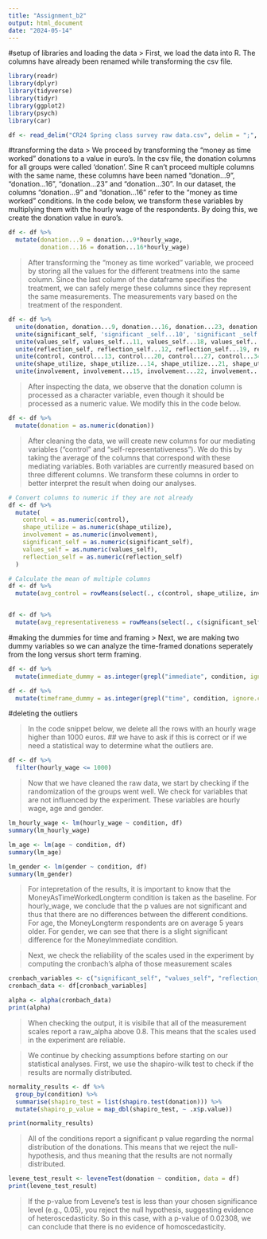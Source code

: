 ---
title: "Assignment_b2"
output: html_document
date: "2024-05-14"
---
#setup of libraries and loading the data
> First, we load the data into R. The columns have already been renamed while transforming the csv file. 

```{r}
library(readr)
library(dplyr)
library(tidyverse)
library(tidyr)
library(ggplot2)
library(psych)
library(car)

df <- read_delim("CR24 Spring class survey raw data.csv", delim = ";", locale = locale(decimal_mark = ","))

```

#transforming the data
> We proceed by transforming the "money as time worked" donations to a value in euro's. In the csv file, the donation columns for all groups were called 'donation'. Sine R can't proceed multiple columns with the same name, these columns have been named "donation...9", "donation...16", "donation...23" and "donation...30". In our dataset, the columns "donation...9" and "donation...16" refer to the "money as time worked" conditions. In the code below, we transform these variables by multiplying them with the hourly wage of the respondents. By doing this, we create the donation value in euro's. 

```{r}

df <- df %>% 
  mutate(donation...9 = donation...9*hourly_wage,
         donation...16 = donation...16*hourly_wage)
```

> After transforming the "money as time worked" variable, we proceed by storing all the values for the different treatmens into the same column. Since the last column of the dataframe specifies the treatment, we can safely merge these columns since they represent the same measurements. The measurements vary based on the treatment of the respondent. 

```{r}

df <- df %>%
  unite(donation, donation...9, donation...16, donation...23, donation...30, na.rm = TRUE) %>%
  unite(significant_self, 'significant _self...10', 'significant _self...17', 'significant _self...24', 'significant _self...31', na.rm = TRUE) %>%
  unite(values_self, values_self...11, values_self...18, values_self...25, values_self...32, na.rm = TRUE) %>%
  unite(reflection_self, reflection_self...12, reflection_self...19, reflection_self...26, reflection_self...33, na.rm = TRUE) %>%
  unite(control, control...13, control...20, control...27, control...34, na.rm = TRUE) %>%
  unite(shape_utilize, shape_utilize...14, shape_utilize...21, shape_utilize...28, shape_utilize...35, na.rm = TRUE) %>%
  unite(involvement, involvement...15, involvement...22, involvement...29, involvement...36, na.rm = TRUE)


```

> After inspecting the data, we observe that the donation column is processed as a character variable, even though it should be processed as a numeric value. We modify this in the code below. 

```{r}
df <- df %>%
  mutate(donation = as.numeric(donation))

```

>After cleaning the data, we will create new columns for our mediating variables ("control" and "self-representativeness"). We do this by taking the average of the columns that correspond with these mediating variables. Both variables are currently measured based on three different columns. We transform these columns in order to better interpret the result when doing our analyses. 

```{r}
# Convert columns to numeric if they are not already
df <- df %>%
  mutate(
    control = as.numeric(control),
    shape_utilize = as.numeric(shape_utilize),
    involvement = as.numeric(involvement),
    significant_self = as.numeric(significant_self),
    values_self = as.numeric(values_self),
    reflection_self = as.numeric(reflection_self)
  )

# Calculate the mean of multiple columns
df <- df %>%
  mutate(avg_control = rowMeans(select(., c(control, shape_utilize, involvement)), na.rm = TRUE))


df <- df %>% 
  mutate(avg_representativeness = rowMeans(select(., c(significant_self, values_self, reflection_self)), na.rm = TRUE))

```

#making the dummies for time and framing
> Next, we are making two dummy variables so we can analyze the time-framed donations seperately from the long versus short term framing. 

```{r}
df <- df %>%
  mutate(immediate_dummy = as.integer(grepl("immediate", condition, ignore.case = TRUE)))

df <- df %>%
  mutate(timeframe_dummy = as.integer(grepl("time", condition, ignore.case = TRUE)))

```

#deleting the outliers

> In the code snippet below, we delete all the rows with an hourly wage higher than 1000 euros. ## we have to ask if this is correct or if we need a statistical way to determine what the outliers are.


```{r}

df <- df %>%
  filter(hourly_wage <= 1000)

```

> Now that we have cleaned the raw data, we start by checking if the randomization of the groups went well. We check for variables that are not influenced by the experiment. These variables are hourly wage, age and gender.

```{r}
lm_hourly_wage <- lm(hourly_wage ~ condition, df)
summary(lm_hourly_wage)

lm_age <- lm(age ~ condition, df)
summary(lm_age)

lm_gender <- lm(gender ~ condition, df)
summary(lm_gender)
```
> For intepretation of the results, it is important to know that the MoneyAsTimeWorkedLongterm condition is taken as the baseline. For hourly_wage, we conclude that the p values are not significant and thus that there are no differences between the different conditions. For age, the MoneyLongterm respondents are on average 5 years older. For gender, we can see that there is a slight significant difference for the MoneyImmediate condition.

> Next, we check the reliability of the scales used in the experiment by computing the cronbach's alpha of those measurement scales

```{r}

cronbach_variables <- c("significant_self", "values_self", "reflection_self", "control", "shape_utilize", "involvement", "trust")
cronbach_data <- df[cronbach_variables]

alpha <- alpha(cronbach_data)
print(alpha)

```
> When checking the output, it is visibile that all of the measurement scales report a raw_alpha above 0.8. This means that the scales used in the experiment are reliable. 

> We continue by checking assumptions before starting on our statistical analyses. First, we use the shapiro-wilk test to check if the results are normally distributed. 

```{r}
normality_results <- df %>%
  group_by(condition) %>%
  summarise(shapiro_test = list(shapiro.test(donation))) %>%
  mutate(shapiro_p_value = map_dbl(shapiro_test, ~ .x$p.value))

print(normality_results)
```
> All of the conditions report a significant p value regarding the normal distribution of the donations. This means that we reject the null-hypothesis, and thus meaning that the results are not normally distributed. 

```{r}
levene_test_result <- leveneTest(donation ~ condition, data = df)
print(levene_test_result)

```
> If the p-value from Levene's test is less than your chosen significance level (e.g., 0.05), you reject the null hypothesis, suggesting evidence of heteroscedasticity. So in this case, with a p-value of 0.02308, we can conclude that there is no evidence of homoscedasticity.


